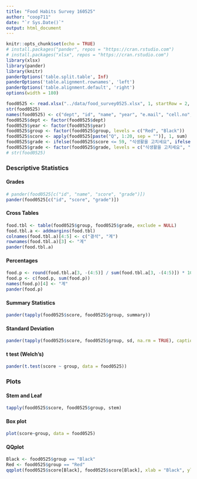 ```yaml
---
title: "Food Habits Survey 160525"
author: "coop711"
date: "`r Sys.Date()`"
output: html_document
---
```


```r
knitr::opts_chunk$set(echo = TRUE)
# install.packages("pander", repos = "https://cran.rstudio.com")
# install.packages("xlsx", repos = "https://cran.rstudio.com")
library(xlsx)
library(pander)
library(knitr)
panderOptions('table.split.table', Inf)
panderOptions('table.alignment.rownames', 'left')
panderOptions('table.alignment.default', 'right')
options(width = 180)
```

<!--
### Data 
-->

```r
food0525 <- read.xlsx("../data/food_survey0525.xlsx", 1, startRow = 2, endRow = 66, colIndex = c(3:7, 9:30), colClasses = c(rep("character", 6), rep("numeric", 20), "character"), stringsAsFactors = FALSE)
str(food0525)
names(food0525) <- c("dept", "id", "name", "year", "e.mail", "cell.no", paste("Q", 1:20, sep = ""), "group")
food0525$dept <- factor(food0525$dept)
food0525$year <- factor(food0525$year)
food0525$group <- factor(food0525$group, levels = c("Red", "Black"))
food0525$score <- apply(food0525[paste("Q", 1:20, sep = "")], 1, sum)
food0525$grade <- ifelse(food0525$score <= 59, "식생활을 고치세요", ifelse(food0525$score <= 79, "식생활이 보통입니다", ifelse(food0525$score <= 100, "식생활이 대체로 좋아요", NA)))
food0525$grade <- factor(food0525$grade, levels = c("식생활을 고치세요", "식생활이 보통입니다", "식생활이 대체로 좋아요"), ordered = TRUE)
# str(food0525)
```

### Descriptive Statistics

#### Grades

```r
# pander(food0525[c("id", "name", "score", "grade")])
pander(food0525[c("id", "score", "grade")])
```

#### Cross Tables

```r
food.tbl <- table(food0525$group, food0525$grade, exclude = NULL)
food.tbl.a <- addmargins(food.tbl)
colnames(food.tbl.a)[4:5] <- c("결석", "계")
rownames(food.tbl.a)[3] <- "계"
pander(food.tbl.a)
```

#### Percentages

```r
food.p <- round(food.tbl.a[3, -(4:5)] / sum(food.tbl.a[3, -(4:5)]) * 100, digits = 2)
food.p <- c(food.p, sum(food.p))
names(food.p)[4] <- "계"
pander(food.p)
```

#### Summary Statistics

```r
pander(tapply(food0525$score, food0525$group, summary))
```

#### Standard Deviation

```r
pander(tapply(food0525$score, food0525$group, sd, na.rm = TRUE), caption = "Standard Deviation")
```

#### t test (Welch's)

```r
pander(t.test(score ~ group, data = food0525))
```

### Plots

#### Stem and Leaf

```r
tapply(food0525$score, food0525$group, stem)
```

#### Box plot

```r
plot(score~group, data = food0525)
```

#### QQplot

```r
Black <- food0525$group == "Black"
Red <- food0525$group == "Red"
qqplot(food0525$score[Black], food0525$score[Black], xlab = "Black", ylab = "Red")
```